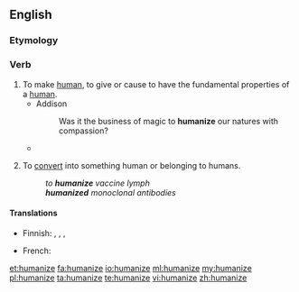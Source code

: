 ==English==

===Etymology===
{{suffix|human|ize|lang=en}}

===Verb===
{{en-verb|humaniz|es}}

# To make [[human]], to give or cause to have the fundamental properties of a [[human]].
#* Addison
#*: Was it the business of magic to '''humanize''' our natures with compassion?
#*{{quote-book|year=1963|author={{w|Margery Allingham}}|title={{w|The China Governess}}
|chapter=5|url=http://openlibrary.org/works/OL2004261W
|passage=A waiter brought his aperitif, which was a small scotch and soda, and as he sipped it gratefully he sighed.<br> &nbsp; &nbsp;‘Civilized,’ he said to Mr. Campion. ‘'''Humanizing'''.’ […] ‘Cigars and summer days and women in big hats with swansdown face-powder, that's what it reminds me of.’}}
# {{context|medicine|lang=en}} To [[convert]] into something human or belonging to humans.
#: ''to '''humanize''' vaccine lymph''
#: '''''humanized''' monoclonal antibodies''

====Translations====
{{trans-top|to make human}}
* Finnish: {{qualifier|transitive}} {{t|fi|inhimillistää}}, {{t|fi|humaanistaa}}, {{qualifier|intransitive}} {{t|fi|inhimillistyä}}, {{t|fi|humaanistua}}
{{trans-mid}}
* French: {{t+|fr|humaniser}}
{{trans-bottom}}

[[et:humanize]]
[[fa:humanize]]
[[io:humanize]]
[[ml:humanize]]
[[my:humanize]]
[[pl:humanize]]
[[ta:humanize]]
[[te:humanize]]
[[vi:humanize]]
[[zh:humanize]]